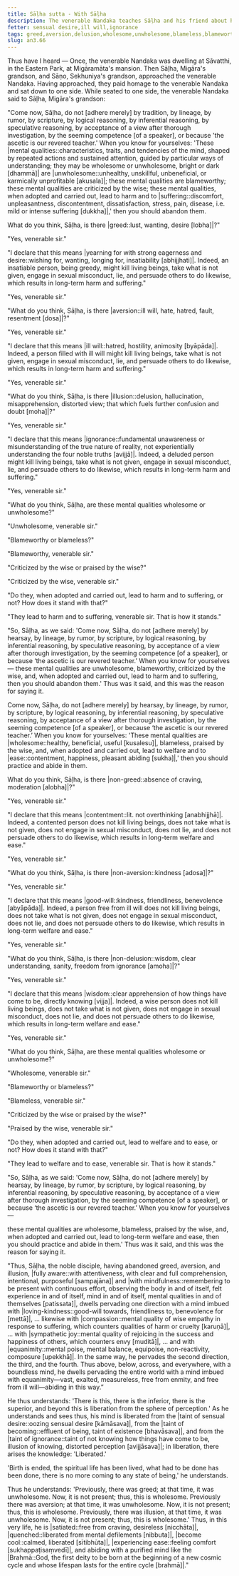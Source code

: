 ```yaml
---
title: Sāḷha sutta - With Sāḷha
description: The venerable Nandaka teaches Sāḷha and his friend about how to independently verify the unwholesome and wholesome mental qualities.
fetter: sensual desire,ill will,ignorance
tags: greed,aversion,delusion,wholesome,unwholesome,blameless,blameworthy,wise,loving-kindness,good-will,contentment,clear apprehension
slug: an3.66
---
```


Thus have I heard — Once, the venerable Nandaka was dwelling at Sāvatthi, in the Eastern Park, at Migāramāta's mansion. Then Sāḷha, Migāra's grandson, and Sāṇo, Sekhuniya's grandson, approached the venerable Nandaka. Having approached, they paid homage to the venerable Nandaka and sat down to one side. While seated to one side, the venerable Nandaka said to Sāḷha, Migāra's grandson:

"Come now, Sāḷha, do not [adhere merely] by tradition, by lineage, by rumor, by scripture, by logical reasoning, by inferential reasoning, by speculative reasoning, by acceptance of a view after thorough investigation, by the seeming competence [of a speaker], or because 'the ascetic is our revered teacher.' When you know for yourselves: 'These |mental qualities::characteristics, traits, and tendencies of the mind, shaped by repeated actions and sustained attention, guided by particular ways of understanding; they may be wholesome or unwholesome, bright or dark [dhammā]| are |unwholesome::unhealthy, unskillful, unbeneficial, or karmically unprofitable [akusala]|; these mental qualities are blameworthy; these mental qualities are criticized by the wise; these mental qualities, when adopted and carried out, lead to harm and to |suffering::discomfort, unpleasantness, discontentment, dissatisfaction, stress, pain, disease, i.e. mild or intense suffering [dukkha]|,' then you should abandon them.

What do you think, Sāḷha, is there |greed::lust, wanting, desire [lobha]|?"

"Yes, venerable sir."

"I declare that this means |yearning for with strong eagerness and desire::wishing for, wanting, longing for, insatiability [abhijjhati]|. Indeed, an insatiable person, being greedy, might kill living beings, take what is not given, engage in sexual misconduct, lie, and persuade others to do likewise, which results in long-term harm and suffering."

"Yes, venerable sir."

"What do you think, Sāḷha, is there |aversion::ill will, hate, hatred, fault, resentment [dosa]|?"

"Yes, venerable sir."

"I declare that this means |ill will::hatred, hostility, animosity [byāpāda]|. Indeed, a person filled with ill will might kill living beings, take what is not given, engage in sexual misconduct, lie, and persuade others to do likewise, which results in long-term harm and suffering."

"Yes, venerable sir."

"What do you think, Sāḷha, is there |illusion::delusion, hallucination, misapprehension, distorted view; that which fuels further confusion and doubt [moha]|?"

"Yes, venerable sir."

"I declare that this means |ignorance::fundamental unawareness or misunderstanding of the true nature of reality, not experientially understanding the four noble truths [avijjā]|. Indeed, a deluded person might kill living beings, take what is not given, engage in sexual misconduct, lie, and persuade others to do likewise, which results in long-term harm and suffering."

"Yes, venerable sir."

"What do you think, Sāḷha, are these mental qualities wholesome or unwholesome?"

"Unwholesome, venerable sir."

"Blameworthy or blameless?"

"Blameworthy, venerable sir."

"Criticized by the wise or praised by the wise?"

"Criticized by the wise, venerable sir."

"Do they, when adopted and carried out, lead to harm and to suffering, or not? How does it stand with that?"

"They lead to harm and to suffering, venerable sir. That is how it stands."

"So, Sāḷha, as we said: 'Come now, Sāḷha, do not [adhere merely] by hearsay, by lineage, by rumor, by scripture, by logical reasoning, by inferential reasoning, by speculative reasoning, by acceptance of a view after thorough investigation, by the seeming competence [of a speaker], or because ‘the ascetic is our revered teacher.’ When you know for yourselves — these mental qualities are unwholesome, blameworthy, criticized by the wise, and, when adopted and carried out, lead to harm and to suffering, then you should abandon them.' Thus was it said, and this was the reason for saying it.

Come now, Sāḷha, do not [adhere merely] by hearsay, by lineage, by rumor, by scripture, by logical reasoning, by inferential reasoning, by speculative reasoning, by acceptance of a view after thorough investigation, by the seeming competence [of a speaker], or because ‘the ascetic is our revered teacher.’ When you know for yourselves: 'These mental qualities are |wholesome::healthy, beneficial, useful [kusalesu]|, blameless, praised by the wise, and, when adopted and carried out, lead to welfare and to |ease::contentment, happiness, pleasant abiding [sukha]|,' then you should practice and abide in them.

What do you think, Sāḷha, is there |non-greed::absence of craving, moderation [alobha]|?"

"Yes, venerable sir."

"I declare that this means |contentment::lit. not overthinking [anabhijjhā]|. Indeed, a contented person does not kill living beings, does not take what is not given, does not engage in sexual misconduct, does not lie, and does not persuade others to do likewise, which results in long-term welfare and ease."

"Yes, venerable sir."

"What do you think, Sāḷha, is there |non-aversion::kindness [adosa]|?"

"Yes, venerable sir."

"I declare that this means |good-will::kindness, friendliness, benevolence [abyāpāda]|. Indeed, a person free from ill will does not kill living beings, does not take what is not given, does not engage in sexual misconduct, does not lie, and does not persuade others to do likewise, which results in long-term welfare and ease."

"Yes, venerable sir."

"What do you think, Sāḷha, is there |non-delusion::wisdom, clear understanding, sanity, freedom from ignorance [amoha]|?"

"Yes, venerable sir."

"I declare that this means |wisdom::clear apprehension of how things have come to be, directly knowing [vijja]|. Indeed, a wise person does not kill living beings, does not take what is not given, does not engage in sexual misconduct, does not lie, and does not persuade others to do likewise, which results in long-term welfare and ease."

"Yes, venerable sir."

"What do you think, Sāḷha, are these mental qualities wholesome or unwholesome?"

"Wholesome, venerable sir."

"Blameworthy or blameless?"

"Blameless, venerable sir."

"Criticized by the wise or praised by the wise?"

"Praised by the wise, venerable sir."

"Do they, when adopted and carried out, lead to welfare and to ease, or not? How does it stand with that?"

"They lead to welfare and to ease, venerable sir. That is how it stands."

"So, Sāḷha, as we said: 'Come now, Sāḷha, do not [adhere merely] by hearsay, by lineage, by rumor, by scripture, by logical reasoning, by inferential reasoning, by speculative reasoning, by acceptance of a view after thorough investigation, by the seeming competence [of a speaker], or because ‘the ascetic is our revered teacher.’ When you know for yourselves —

these mental qualities are wholesome, blameless, praised by the wise, and, when adopted and carried out, lead to long-term welfare and ease, then you should practice and abide in them.' Thus was it said, and this was the reason for saying it.

"Thus, Sāḷha, the noble disciple, having abandoned greed, aversion, and illusion, |fully aware::with attentiveness, with clear and full comprehension, intentional, purposeful [sampajāna]| and |with mindfulness::remembering to be present with continuous effort, observing the body in and of itself, felt experience in and of itself, mind in and of itself, mental qualities in and of themselves [patissata]|, dwells pervading one direction with a mind imbued with |loving-kindness::good-will towards, friendliness to, benevolence for [mettā]|, ... likewise with |compassion::mental quality of wise empathy in response to suffering, which counters qualities of harm or cruelty [karuṇā]|, ... with |sympathetic joy::mental quality of rejoicing in the success and happiness of others, which counters envy [muditā]|, ... and with |equanimity::mental poise, mental balance, equipoise, non-reactivity, composure [upekkhā]|. In the same way, he pervades the second direction, the third, and the fourth. Thus above, below, across, and everywhere, with a boundless mind, he dwells pervading the entire world with a mind imbued with equanimity—vast, exalted, measureless, free from enmity, and free from ill will—abiding in this way.”

He thus understands: 'There is this, there is the inferior, there is the superior, and beyond this is liberation from the sphere of perception.' As he understands and sees thus, his mind is liberated from the |taint of sensual desire::oozing sensual desire [kāmāsava]|, from the |taint of becoming::effluent of being, taint of existence [bhavāsava]|, and from the |taint of ignorance::taint of not knowing how things have come to be, illusion of knowing, distorted perception [avijjāsava]|; in liberation, there arises the knowledge: 'Liberated.'

'Birth is ended, the spiritual life has been lived, what had to be done has been done, there is no more coming to any state of being,' he understands.

Thus he understands: 'Previously, there was greed; at that time, it was unwholesome. Now, it is not present; thus, this is wholesome. Previously there was aversion; at that time, it was unwholesome. Now, it is not present; thus, this is wholesome. Previously, there was illusion, at that time, it was unwholesome. Now, it is not present; thus, this is wholesome.' Thus, in this very life, he is |satiated::free from craving, desireless [nicchāta]|, |quenched::liberated from mental defilements [nibbuta]|, |become cool::calmed, liberated [sītibhūta]|, |experiencing ease::feeling comfort [sukhappaṭisaṃvedī]|, and abiding with a purified mind like the |Brahmā::God, the first deity to be born at the beginning of a new cosmic cycle and whose lifespan lasts for the entire cycle [brahmā]|."